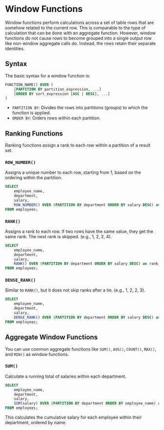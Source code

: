 # Window Functions

Window functions perform calculations across a set of table rows that are somehow related to the current row. This is comparable to the type of calculation that can be done with an aggregate function. However, window functions do not cause rows to become grouped into a single output row like non-window aggregate calls do. Instead, the rows retain their separate identities.

## Syntax

The basic syntax for a window function is:

```sql
FUNCTION_NAME() OVER (
    [PARTITION BY partition_expression, ...]
    [ORDER BY sort_expression [ASC | DESC], ...]
)
```

-   `PARTITION BY`: Divides the rows into partitions (groups) to which the function is applied.
-   `ORDER BY`: Orders rows within each partition.

## Ranking Functions

Ranking functions assign a rank to each row within a partition of a result set.

### `ROW_NUMBER()`

Assigns a unique number to each row, starting from 1, based on the ordering within the partition.

```sql
SELECT
    employee_name,
    department,
    salary,
    ROW_NUMBER() OVER (PARTITION BY department ORDER BY salary DESC) as rank_in_dept
FROM employees;
```

### `RANK()`

Assigns a rank to each row. If two rows have the same value, they get the same rank. The next rank is skipped. (e.g., 1, 2, 2, 4).

```sql
SELECT
    employee_name,
    department,
    salary,
    RANK() OVER (PARTITION BY department ORDER BY salary DESC) as rank_in_dept
FROM employees;
```

### `DENSE_RANK()`

Similar to `RANK()`, but it does not skip ranks after a tie. (e.g., 1, 2, 2, 3).

```sql
SELECT
    employee_name,
    department,
    salary,
    DENSE_RANK() OVER (PARTITION BY department ORDER BY salary DESC) as rank_in_dept
FROM employees;
```

## Aggregate Window Functions

You can use common aggregate functions like `SUM()`, `AVG()`, `COUNT()`, `MAX()`, and `MIN()` as window functions.

### `SUM()`

Calculate a running total of salaries within each department.

```sql
SELECT
    employee_name,
    department,
    salary,
    SUM(salary) OVER (PARTITION BY department ORDER BY employee_name) as running_total
FROM employees;
```

This calculates the cumulative salary for each employee within their department, ordered by name.
